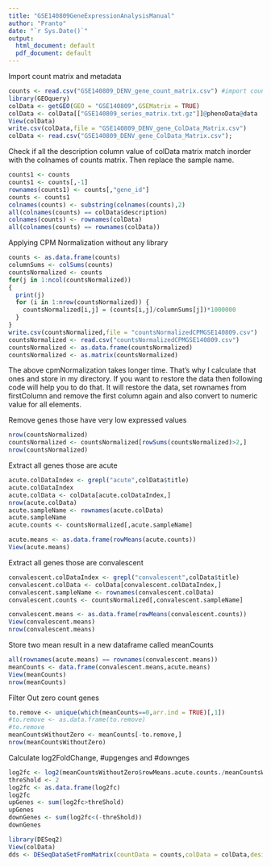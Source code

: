 ```yaml
---
title: "GSE140809GeneExpressionAnalysisManual"
author: "Pranto"
date: "`r Sys.Date()`"
output:
  html_document: default
  pdf_document: default
---
```


Import count matrix and metadata
```r
counts <- read.csv("GSE140809_DENV_gene_count_matrix.csv") #import counts data
library(GEOquery)
colData <- getGEO(GEO = "GSE140809",GSEMatrix = TRUE)
colData <- colData[["GSE140809_series_matrix.txt.gz"]]@phenoData@data
View(colData)
write.csv(colData,file = "GSE140809_DENV_gene_ColData_Matrix.csv")
colData <- read.csv("GSE140809_DENV_gene_ColData_Matrix.csv");
```
Check if all the description column value of colData matrix match inorder with the colnames of counts matrix. Then replace the sample name.
```r
counts1 <- counts
counts1 <- counts[,-1]
rownames(counts1) <- counts[,"gene_id"]
counts <- counts1
colnames(counts) <- substring(colnames(counts),2)
all(colnames(counts) == colData$description)
colnames(counts) <- rownames(colData)
all(colnames(counts) == rownames(colData))
```
Applying CPM Normalization without any library
```r
counts <- as.data.frame(counts)
columnSums <- colSums(counts)
countsNormalized <- counts
for(j in 1:ncol(countsNormalized))
{
  print(j)
  for (i in 1:nrow(countsNormalized)) {
    countsNormalized[i,j] = (counts[i,j]/columnSums[j])*1000000
  }
}
write.csv(countsNormalized,file = "countsNormalizedCPMGSE140809.csv")
countsNormalized <- read.csv("countsNormalizedCPMGSE140809.csv")
countsNormalized <- as.data.frame(countsNormalized)
countsNormalized <- as.matrix(countsNormalized)
```
The above cpmNormalization takes longer time. That's why I calculate that ones and 
store in my directory. If you want to restore the data then following code will help you to do that. It will restore the data, set rownames from firstColumn and remove the first column again and also convert to numeric value for all elements.

Remove genes those have very low expressed values
```r
nrow(countsNormalized)
countsNormalized <- countsNormalized[rowSums(countsNormalized)>2,]
nrow(countsNormalized)
```
Extract all genes those are acute
```r
acute.colDataIndex <- grepl("acute",colData$title)
acute.colDataIndex
acute.colData <- colData[acute.colDataIndex,]
nrow(acute.colData)
acute.sampleName <- rownames(acute.colData)
acute.sampleName
acute.counts <- countsNormalized[,acute.sampleName]

acute.means <- as.data.frame(rowMeans(acute.counts))
View(acute.means)
```
Extract all genes those are convalescent
```r
convalescent.colDataIndex <- grepl("convalescent",colData$title)
convalescent.colData <- colData[convalescent.colDataIndex,]
convalescent.sampleName <- rownames(convalescent.colData)
convalescent.counts <- countsNormalized[,convalescent.sampleName]

convalescent.means <- as.data.frame(rowMeans(convalescent.counts))
View(convalescent.means)
nrow(convalescent.means)
```
Store two mean result in a new dataframe called meanCounts
```r
all(rownames(acute.means) == rownames(convalescent.means))
meanCounts <- data.frame(convalescent.means,acute.means)
View(meanCounts)
nrow(meanCounts)
```
Filter Out zero count genes
```r
to.remove <- unique(which(meanCounts==0,arr.ind = TRUE)[,1])
#to.remove <- as.data.frame(to.remove)
#to.remove
meanCountsWithoutZero <- meanCounts[-to.remove,]
nrow(meanCountsWithoutZero)
```
Calculate log2FoldChange, #upgenges and #downges
```r
log2fc <- log2(meanCountsWithoutZero$rowMeans.acute.counts./meanCountsWithoutZero$rowMeans.convalescent.counts.)
threShold <- 2
log2fc <- as.data.frame(log2fc)
log2fc
upGenes <- sum(log2fc>threShold)
upGenes
downGenes <- sum(log2fc<(-threShold))
downGenes
```
```r
library(DESeq2)
View(colData)
dds <- DESeqDataSetFromMatrix(countData = counts,colData = colData,design = ~)
```

